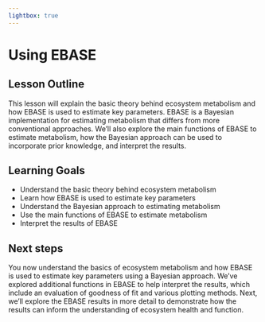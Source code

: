 ```yaml
---
lightbox: true
---
```


# Using EBASE

## Lesson Outline

This lesson will explain the basic theory behind ecosystem metabolism and how EBASE is used to estimate key parameters.  EBASE is a Bayesian implementation for estimating metabolism that differs from more conventional approaches.  We'll also explore the main functions of EBASE to estimate metabolism, how the Bayesian approach can be used to incorporate prior knowledge, and interpret the results. 

## Learning Goals

- Understand the basic theory behind ecosystem metabolism
- Learn how EBASE is used to estimate key parameters
- Understand the Bayesian approach to estimating metabolism
- Use the main functions of EBASE to estimate metabolism
- Interpret the results of EBASE

## Next steps

You now understand the basics of ecosystem metabolism and how EBASE is used to estimate key parameters using a Bayesian approach.  We've explored additional functions in EBASE to help interpret the results, which include an evaluation of goodness of fit and various plotting methods.  Next, we'll explore the EBASE results in more detail to demonstrate how the results can inform the understanding of ecosystem health and function.